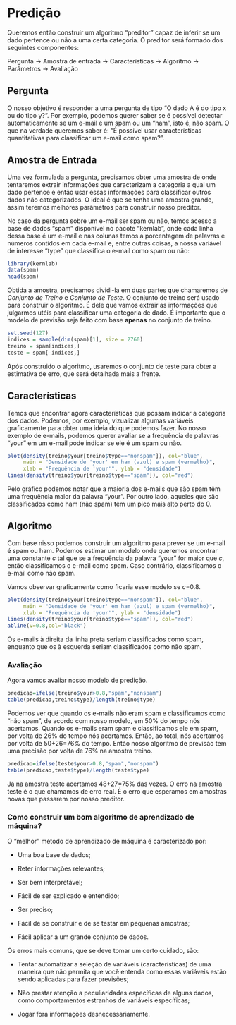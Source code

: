 # Predição {.unnumbered}

Queremos então construir um algoritmo "preditor" capaz de inferir se um dado pertence ou não a uma certa categoria. O preditor será formado dos seguintes componentes:

Pergunta → Amostra de entrada → Características → Algoritmo → Parâmetros → Avaliação

## **Pergunta**

O nosso objetivo é responder a uma pergunta de tipo "O dado A é do tipo x ou do tipo y?". Por exemplo, podemos querer saber se é possível detectar automaticamente se um e-mail é um spam ou um "ham", isto é, não spam. O que na verdade queremos saber é: "É possível usar características quantitativas para classificar um e-mail como spam?".

## **Amostra de Entrada**

Uma vez formulada a pergunta, precisamos obter uma amostra de onde tentaremos extrair informações que caracterizam a categoria a qual um dado pertence e então usar essas informações para classificar outros dados não categorizados. O ideal é que se tenha uma amostra grande, assim teremos melhores parâmetros para construir nosso preditor.

No caso da pergunta sobre um e-mail ser spam ou não, temos acesso a base de dados "spam" disponível no pacote "kernlab", onde cada linha dessa base é um e-mail e nas colunas temos a porcentagem de palavras e números contidos em cada e-mail e, entre outras coisas, a nossa variável de interesse "type" que classifica o e-mail como spam ou não:

```r
library(kernlab)
data(spam)
head(spam)
```

Obtida a amostra, precisamos dividi-la em duas partes que chamaremos de *Conjunto de Treino* e *Conjunto de Teste*. O conjunto de treino será usado para construir o algoritmo. É dele que vamos extrair as informações que julgarmos utéis para classificar uma categoria de dado. É importante que o modelo de previsão seja feito com base **apenas** no conjunto de treino.

```r
set.seed(127)
indices = sample(dim(spam)[1], size = 2760)
treino = spam[indices,]
teste = spam[-indices,]
```

Após construido o algoritmo, usaremos o conjunto de teste para obter a estimativa de erro, que será detalhada mais a frente.

## **Características**

Temos que encontrar agora características que possam indicar a categoria dos dados. Podemos, por exemplo, vizualizar algumas variáveis graficamente para obter uma ideia do que podemos fazer. No nosso exemplo de e-mails, podemos querer avaliar se a frequência de palavras "your" em um e-mail pode indicar se ele é um spam ou não.

```r
plot(density(treino$your[treino$type=="nonspam"]), col="blue", 
     main = "Densidade de 'your' em ham (azul) e spam (vermelho)", 
     xlab = "Frequência de 'your'", ylab = "densidade")
lines(density(treino$your[treino$type=="spam"]), col="red")
```

Pelo gráfico podemos notar que a maioria dos e-mails que são spam têm uma frequência maior da palavra "your". Por outro lado, aqueles que são classificados como ham (não spam) têm um pico mais alto perto do 0.

## **Algoritmo**

Com base nisso podemos construir um algoritmo para prever se um e-mail é spam ou ham. Podemos estimar um modelo onde queremos encontrar uma constante *c* tal que se a frequência da palavra "your" for maior que *c*, então classificamos o e-mail como spam. Caso contrário, classificamos o e-mail como não spam.

Vamos observar graficamente como ficaria esse modelo se *c*=0.8.

```r
plot(density(treino$your[treino$type=="nonspam"]), col="blue", 
     main = "Densidade de 'your' em ham (azul) e spam (vermelho)", 
     xlab = "Frequência de 'your'", ylab = "densidade")
lines(density(treino$your[treino$type=="spam"]), col="red")
abline(v=0.8,col="black")
```

Os e-mails à direita da linha preta seriam classificados como spam, enquanto que os à esquerda seriam classificados como não spam.

### **Avaliação**

Agora vamos avaliar nosso modelo de predição.

```r
predicao=ifelse(treino$your>0.8,"spam","nonspam")
table(predicao,treino$type)/length(treino$type)
```

Podemos ver que quando os e-mails não eram spam e classificamos como "não spam", de acordo com nosso modelo, em 50% do tempo nós acertamos. Quando os e-mails eram spam e classificamos ele em spam, por volta de 26% do tempo nós acertamos. Então, ao total, nós acertamos por volta de 50+26=76% do tempo. Então nosso algoritmo de previsão tem uma precisão por volta de 76% na amostra treino.

```r
predicao=ifelse(teste$your>0.8,"spam","nonspam")
table(predicao,teste$type)/length(teste$type)
```

Já na amostra teste acertamos 48+27=75% das vezes. O erro na amostra teste é o que chamamos de erro real. É o erro que esperamos em amostras novas que passarem por nosso preditor.

### **Como construir um bom algoritmo de aprendizado de máquina?**

O "melhor" método de aprendizado de máquina é caracterizado por:

-   Uma boa base de dados;

-   Reter informações relevantes;

-   Ser bem interpretável;

-   Fácil de ser explicado e entendido;

-   Ser preciso;

-   Fácil de se construir e de se testar em pequenas amostras;

-   Fácil aplicar a um grande conjunto de dados.

Os erros mais comuns, que se deve tomar um certo cuidado, são:

-   Tentar automatizar a seleção de variáveis (características) de uma maneira que não permita que você entenda como essas variáveis estão sendo aplicadas para fazer previsões;

-   Não prestar atenção a peculiaridades específicas de alguns dados, como comportamentos estranhos de variáveis específicas;

-   Jogar fora informações desnecessariamente.
